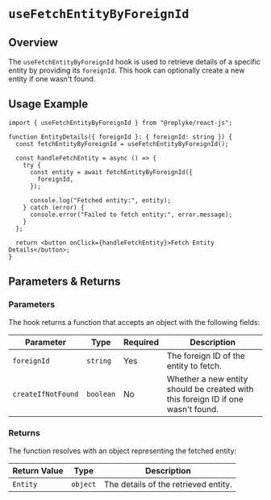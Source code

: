 # `useFetchEntityByForeignId`

## Overview

The `useFetchEntityByForeignId` hook is used to retrieve details of a specific entity by providing its `foreignId`. This hook can optionally create a new entity if one wasn't found.

## Usage Example

```tsx
import { useFetchEntityByForeignId } from "@replyke/react-js";

function EntityDetails({ foreignId }: { foreignId: string }) {
  const fetchEntityByForeignId = useFetchEntityByForeignId();

  const handleFetchEntity = async () => {
    try {
      const entity = await fetchEntityByForeignId({
        foreignId,
      });

      console.log("Fetched entity:", entity);
    } catch (error) {
      console.error("Failed to fetch entity:", error.message);
    }
  };

  return <button onClick={handleFetchEntity}>Fetch Entity Details</button>;
}
```

## Parameters & Returns

### Parameters

The hook returns a function that accepts an object with the following fields:

| Parameter       | Type      | Required | Description                                                                 |
|-----------------|-----------|----------|-----------------------------------------------------------------------------|
| `foreignId`      | `string`  | Yes       | The foreign ID of the entity to fetch.                                      |
| `createIfNotFound`      | `boolean`  | No       | Whether a new entity should be created with this foreign ID if one wasn't found.                                      |


### Returns

The function resolves with an object representing the fetched entity:

| Return Value | Type      | Description                              |
|--------------|-----------|------------------------------------------|
| `Entity`     | `object`  | The details of the retrieved entity.     |
